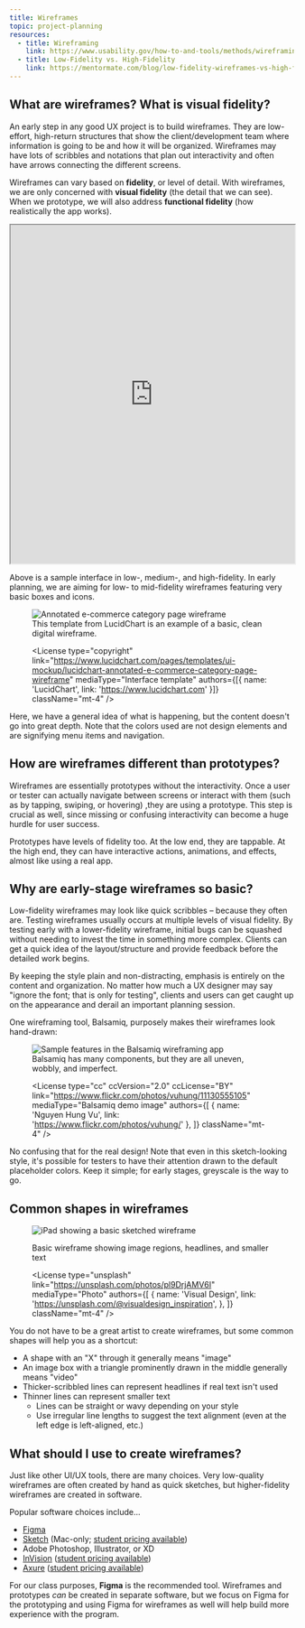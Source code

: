 ```yaml
---
title: Wireframes
topic: project-planning
resources:
  - title: Wireframing
    link: https://www.usability.gov/how-to-and-tools/methods/wireframing.html
  - title: Low-Fidelity vs. High-Fidelity
    link: https://mentormate.com/blog/low-fidelity-wireframes-vs-high-fidelity-wireframes/
---
```


## What are wireframes? What is visual fidelity?

An early step in any good UX project is to build wireframes. They are low-effort, high-return structures that show the client/development team where information is going to be and how it will be organized. Wireframes may have lots of scribbles and notations that plan out interactivity and often have arrows connecting the different screens.

Wireframes can vary based on **fidelity**, or level of detail. With wireframes, we are only concerned with **visual fidelity** (the detail that we can see). When we prototype, we will also address **functional fidelity** (how realistically the app works).

<iframe
  width="100%"
  height="600"
  src="https://www.figma.com/embed?embed_host=share&url=https%3A%2F%2Fwww.figma.com%2Ffile%2FRy8TaclWriU42GG7Xa5HzT%2FFidelity-Demo%3Fnode-id%3D0%253A1"
  allowfullscreen
  className="my-8"
></iframe>

Above is a sample interface in low-, medium-, and high-fidelity. In early planning, we are aiming for low- to mid-fidelity wireframes featuring very basic boxes and icons.

<figure>

<Img src="lucidchart.png" alt="Annotated e-commerce category page wireframe" />

<figcaption>
  This template from LucidChart is an example of a basic, clean digital
  wireframe.
</figcaption>

<License
  type="copyright"
  link="https://www.lucidchart.com/pages/templates/ui-mockup/lucidchart-annotated-e-commerce-category-page-wireframe"
  mediaType="Interface template"
  authors={[{ name: 'LucidChart', link: 'https://www.lucidchart.com' }]}
  className="mt-4"
/>

</figure>

Here, we have a general idea of what is happening, but the content doesn't go into great depth. Note that the colors used are not design elements and are signifying menu items and navigation.

## How are wireframes different than prototypes?

Wireframes are essentially prototypes without the interactivity. Once a user or tester can actually navigate between screens or interact with them (such as by tapping, swiping, or hovering) ,they are using a prototype. This step is crucial as well, since missing or confusing interactivity can become a huge hurdle for user success.

Prototypes have levels of fidelity too. At the low end, they are tappable. At the high end, they can have interactive actions, animations, and effects, almost like using a real app.

## Why are early-stage wireframes so basic?

Low-fidelity wireframes may look like quick scribbles – because they often are. Testing wireframes usually occurs at multiple levels of visual fidelity. By testing early with a lower-fidelity wireframe, initial bugs can be squashed without needing to invest the time in something more complex. Clients can get a quick idea of the layout/structure and provide feedback before the detailed work begins.

By keeping the style plain and non-distracting, emphasis is entirely on the content and organization. No matter how much a UX designer may say "ignore the font; that is only for testing", clients and users can get caught up on the appearance and derail an important planning session.

One wireframing tool, Balsamiq, purposely makes their wireframes look hand-drawn:

<figure>

<Img src="balsamiq.jpg" alt="Sample features in the Balsamiq wireframing app" />

<figcaption>
  Balsamiq has many components, but they are all uneven, wobbly, and imperfect.
</figcaption>

<License
  type="cc"
  ccVersion="2.0"
  ccLicense="BY"
  link="https://www.flickr.com/photos/vuhung/11130555105"
  mediaType="Balsamiq demo image"
  authors={[
    { name: 'Nguyen Hung Vu', link: 'https://www.flickr.com/photos/vuhung/' },
  ]}
  className="mt-4"
/>

</figure>

No confusing that for the real design! Note that even in this sketch-looking style, it's possible for testers to have their attention drawn to the default placeholder colors. Keep it simple; for early stages, greyscale is the way to go.

## Common shapes in wireframes

<figure>

<Img
  src="photo-1597534458220-9fb4969f2df5.jpeg"
  alt="iPad showing a basic sketched wireframe"
/>

<figcaption>
  Basic wireframe showing image regions, headlines, and smaller text
</figcaption>

<License
  type="unsplash"
  link="https://unsplash.com/photos/pl9DrjAMV6I"
  mediaType="Photo"
  authors={[
    {
      name: 'Visual Design',
      link: 'https://unsplash.com/@visualdesign_inspiration',
    },
  ]}
  className="mt-4"
/>

</figure>

You do not have to be a great artist to create wireframes, but some common shapes will help you as a shortcut:

- A shape with an "X" through it generally means "image"
- An image box with a triangle prominently drawn in the middle generally means "video"
- Thicker-scribbled lines can represent headlines if real text isn't used
- Thinner lines can represent smaller text
  - Lines can be straight or wavy depending on your style
  - Use irregular line lengths to suggest the text alignment (even at the left edge is left-aligned, etc.)

## What should I use to create wireframes?

Just like other UI/UX tools, there are many choices. Very low-quality wireframes are often created by hand as quick sketches, but higher-fidelity wireframes are created in software.

Popular software choices include...

- [Figma](./figma)
- [Sketch](https://www.sketch.com/) (Mac-only; [student pricing available](https://www.sketch.com/store/edu/))
- Adobe Photoshop, Illustrator, or XD
- [InVision](https://www.invisionapp.com/) ([student pricing available](http://www.invisionapp.com/education-signup))
- [Axure](https://www.axure.com/) ([student pricing available](https://www.axure.com/edu))

For our class purposes, **Figma** is the recommended tool. Wireframes and prototypes _can_ be created in separate software, but we focus on Figma for the prototyping and using Figma for wireframes as well will help build more experience with the program.

